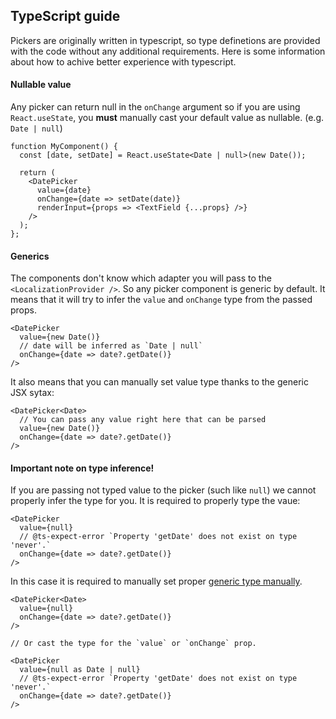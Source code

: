 
<PageMeta
  title="Typescript – @material-ui/pickers"
  description="A guide of how to use @material-ui/pickers with typescript"
/>

## TypeScript guide

Pickers are originally written in typescript, so type definetions are provided with the code without any additional requirements.
Here is some information about how to achive better experience with typescript.

<!-- https://stackoverflow.com/questions/62452160/material-datetimepicker-onchange-typescript-mismatch-error/62471345 -->

#### Nullable value

Any picker can return null in the `onChange` argument so if you are using `React.useState`, you **must** manually cast your default value as nullable. (e.g. `Date | null`)

```tsx
function MyComponent() {
  const [date, setDate] = React.useState<Date | null>(new Date());

  return (
    <DatePicker
      value={date}
      onChange={date => setDate(date)}
      renderInput={props => <TextField {...props} />}
    />
  );
};
```

#### Generics

The components don't know which adapter you will pass to the `<LocalizationProvider />`. So any picker component is generic by default.
It means that it will try to infer the `value` and `onChange` type from the passed props.

```tsx
<DatePicker
  value={new Date()}
  // date will be inferred as `Date | null`
  onChange={date => date?.getDate()}
/>
```

It also means that you can manually set value type thanks to the generic JSX sytax:

```tsx
<DatePicker<Date>
  // You can pass any value right here that can be parsed
  value={new Date()}
  onChange={date => date?.getDate()}
/>
```

#### Important note on type inference!

If you are passing not typed value to the picker (such like `null`) we cannot properly infer the type for you. It is required to properly type the vaue:

```tsx
<DatePicker
  value={null}
  // @ts-expect-error `Property 'getDate' does not exist on type 'never'.`
  onChange={date => date?.getDate()}
/>
```

In this case it is required to manually set proper [generic type manually](#generics).

```tsx
<DatePicker<Date>
  value={null}
  onChange={date => date?.getDate()}
/>

// Or cast the type for the `value` or `onChange` prop.

<DatePicker
  value={null as Date | null}
  // @ts-expect-error `Property 'getDate' does not exist on type 'never'.`
  onChange={date => date?.getDate()}
/>
```
